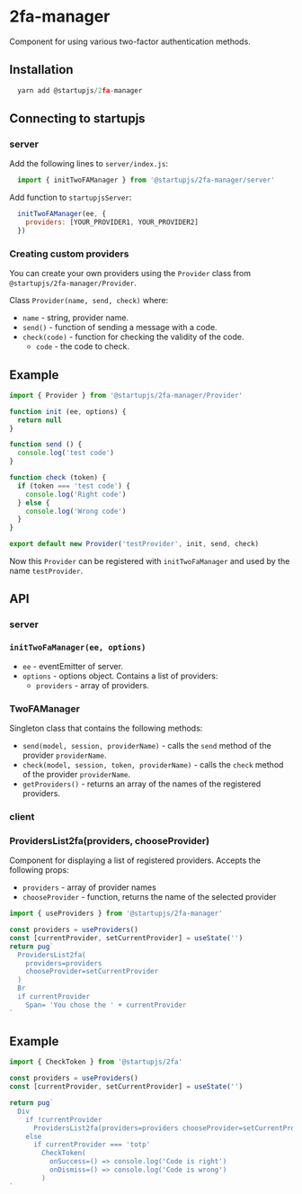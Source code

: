 
# 2fa-manager

Component for using various two-factor authentication methods.

## Installation

```js
  yarn add @startupjs/2fa-manager
```

## Connecting to startupjs

### server

Add the following lines to `server/index.js`:

```js
  import { initTwoFAManager } from '@startupjs/2fa-manager/server'
```

Add function to `startupjsServer`:

```js
  initTwoFAManager(ee, {
    providers: [YOUR_PROVIDER1, YOUR_PROVIDER2]
  })
```

### Creating custom providers

You can create your own providers using the `Provider` class from `@startupjs/2fa-manager/Provider`.

Class `Provider(name, send, check)` where:

- `name` - string, provider name.
- `send()` - function of sending a message with a code.
- `check(code)` - function for checking the validity of the code.
  - `code` - the code to check.

## Example

```js
import { Provider } from '@startupjs/2fa-manager/Provider'

function init (ee, options) {
  return null
}

function send () {
  console.log('test code')
}

function check (token) {
  if (token === 'test code') {
    console.log('Right code')
  } else {
    console.log('Wrong code')
  }
}

export default new Provider('testProvider', init, send, check)
```

Now this `Provider` can be registered with `initTwoFaManager` and used by the name `testProvider`.

## API

### server

### `initTwoFaManager(ee, options)`

- `ee` - eventEmitter of server.
- `options` - options object. Contains a list of providers:
  - `providers` - array of providers.

### TwoFAManager

Singleton class that contains the following methods:

- `send(model, session, providerName)` - calls the `send` method of the provider `providerName`.
- `check(model, session, token, providerName)` - calls the `check` method of the provider `providerName`.
- `getProviders()` - returns an array of the names of the registered providers.

### client

### ProvidersList2fa(providers, chooseProvider)

Component for displaying a list of registered providers. Accepts the following props:

- `providers` - array of provider names
- `chooseProvider` - function, returns the name of the selected provider

```js
import { useProviders } from '@startupjs/2fa-manager'
```

```jsx example
const providers = useProviders()
const [currentProvider, setCurrentProvider] = useState('')
return pug`
  ProvidersList2fa(
    providers=providers
    chooseProvider=setCurrentProvider
  )
  Br
  if currentProvider
    Span= 'You chose the ' + currentProvider
`
```

## Example

```js
import { CheckToken } from '@startupjs/2fa'
```

```jsx example
const providers = useProviders()
const [currentProvider, setCurrentProvider] = useState('')

return pug`
  Div
    if !currentProvider
      ProvidersList2fa(providers=providers chooseProvider=setCurrentProvider)
    else
      if currentProvider === 'totp'
        CheckToken(
          onSuccess=() => console.log('Code is right')
          onDismiss=() => console.log('Code is wrong')
        )
`
```